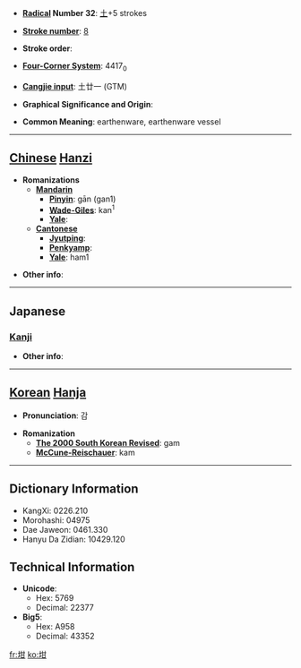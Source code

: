 * '''[[Wiktionary:Chinese radical index| Radical]] Number 32''': [[Wiktionary:Chinese radical index 土|土]]+5 strokes

* '''[[Wiktionary:Chinese total strokes index|Stroke number]]''': [[Wiktionary:Chinese total strokes index 8|8]]

* '''Stroke order''': 

* '''[[Wiktionary:Chinese four corner index|Four-Corner System]]''': 4417<sub>0</sub>

* '''[[Wiktionary:Chinese Cangjie index|Cangjie input]]''': 土廿一 (GTM)

* '''Graphical Significance and Origin''': 

* '''Common Meaning''': earthenware, earthenware vessel

----

== [[Chinese]] [[Hanzi]] ==

* '''Romanizations'''
** '''[[Mandarin]]'''
*** '''[[Pinyin]]''': gān (gan1)
*** '''[[Wade-Giles]]''': kan<sup>1</sup>
*** '''[[Yale]]''': 
** '''[[Cantonese]]'''
*** '''[[Jyutping]]''':
*** '''[[Penkyamp]]''': 
*** '''[[Yale]]''': ham1

* '''Other info''': 

----

==Japanese==
===[[Kanji]]===
{{kanji|on readings=[[かん]] (kan)
|kun readings=[[つぼ]] (tsubo)
}}

* '''Other info''':  

----

== [[Korean]] [[Hanja]] ==

* '''Pronunciation''': 감

* '''Romanization'''
** '''[[The 2000 South Korean Revised Romanization|The 2000 South Korean Revised]]''': gam
** '''[[McCune-Reischauer]]''': kam

----

== Dictionary Information ==

* KangXi: 0226.210
* Morohashi: 04975
* Dae Jaweon: 0461.330
* Hanyu Da Zidian: 10429.120

== Technical Information ==

* '''Unicode''':
** Hex: 5769
** Decimal: 22377
* '''Big5''':
** Hex: A958
** Decimal: 43352

[[fr:坩]]
[[ko:坩]]